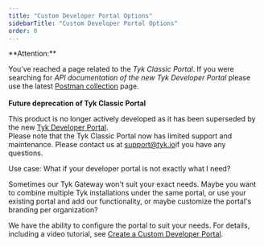 ```yaml
---
title: "Custom Developer Portal Options"
sidebarTitle: "Custom Developer Portal Options"
order: 0
---
```



<Warning>
**Attention:**

You’ve reached a page related to the *Tyk Classic Portal*. If you were searching for *API documentation of the new Tyk
Developer Portal* please use the latest
[Postman collection](/docsv2/product-stack/tyk-enterprise-developer-portal/api-documentation/tyk-edp-api) page.
<br />
<br />
**Future deprecation of Tyk Classic Portal**

This product is no longer actively developed as it
has been superseded by the new [Tyk Developer Portal](/docsv2/portal/overview).
<br />
Please note that the Tyk Classic Portal now has limited support and maintenance. Please contact us at
[support@tyk.io](<mailto:support@tyk.io?subject=Tyk classic developer portal>)if you have any questions.
</Warning>


Use case: What if your developer portal is not exactly what I need?

Sometimes our Tyk Gateway won't suit your exact needs.  Maybe you want to combine multiple Tyk installations under the same portal, or use your existing portal and add our functionality, or maybe customize the portal's branding per organization?

We have the ability to configure the portal to suit your needs. For details, including a video tutorial, see [Create a Custom Developer Portal](/docsv2/tyk-developer-portal/tyk-portal-classic/customise/custom-developer-portal).
